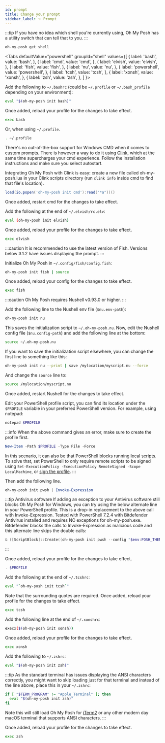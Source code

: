 ```yaml
---
id: prompt
title: Change your prompt
sidebar_label: ✨ Prompt
---
```



:::tip
If you have no idea which shell you're currently using, Oh My Posh has a utility switch that can tell that to you.
:::

```bash
oh-my-posh get shell
```

<Tabs
  defaultValue="powershell"
  groupId="shell"
  values={[
    { label: 'bash', value: 'bash', },
    { label: 'cmd', value: 'cmd', },
    { label: 'elvish', value: 'elvish', },
    { label: 'fish', value: 'fish', },
    { label: 'nu', value: 'nu', },
    { label: 'powershell', value: 'powershell', },
    { label: 'tcsh', value: 'tcsh', },
    { label: 'xonsh', value: 'xonsh', },
    { label: 'zsh', value: 'zsh', },
  ]
}>
<TabItem value="bash">

Add the following to `~/.bashrc` (could be `~/.profile` or `~/.bash_profile` depending on your environment):

```bash
eval "$(oh-my-posh init bash)"
```

Once added, reload your profile for the changes to take effect.

```bash
exec bash
```

Or, when using `~/.profile`.

```bash
. ~/.profile
```

</TabItem>
<TabItem value="cmd">

There's no out-of-the-box support for Windows CMD when it comes to custom prompts.
There is however a way to do it using [Clink][clink], which at the same time supercharges
your cmd experience. Follow the installation instructions and make sure you select autostart.

Integrating Oh My Posh with Clink is easy: create a new file called oh-my-posh.lua in your Clink
scripts directory (run `clink info` inside cmd to find that file's location).

```lua title="oh-my-posh.lua"
load(io.popen('oh-my-posh init cmd'):read("*a"))()
```

Once added, restart cmd for the changes to take effect.

</TabItem>
<TabItem value="elvish">

Add the following at the end of `~/.elvish/rc.elv`:

```bash
eval (oh-my-posh init elvish)
```

Once added, reload your profile for the changes to take effect.

```bash
exec elvish
```

</TabItem>
<TabItem value="fish">

:::caution
It is recommended to use the latest version of Fish. Versions below 3.1.2 have issues displaying the prompt.
:::

Initialize Oh My Posh in `~/.config/fish/config.fish`:

```bash
oh-my-posh init fish | source
```

Once added, reload your config for the changes to take effect.

```bash
exec fish
```

</TabItem>
<TabItem value="nu">

:::caution
Oh My Posh requires Nushell v0.93.0 or higher.
:::

Add the following line to the Nushell env file (`$nu.env-path`):

```bash
oh-my-posh init nu
```

This saves the initialization script to `~/.oh-my-posh.nu`.
Now, edit the Nushell config file (`$nu.config-path`) and add the following line at the bottom:

```bash
source ~/.oh-my-posh.nu
```

If you want to save the initialization script elsewhere, you can change the first line to something like this:

```bash
oh-my-posh init nu --print | save /mylocation/myscript.nu --force
```

And change the `source` line to:

```bash
source /mylocation/myscript.nu
```

Once added, restart Nushell for the changes to take effect.

</TabItem>
<TabItem value="powershell">

Edit your PowerShell profile script, you can find its location under the `$PROFILE` variable in your preferred PowerShell version. For example, using notepad:

```powershell
notepad $PROFILE
```

:::info
When the above command gives an error, make sure to create the profile first.

```powershell
New-Item -Path $PROFILE -Type File -Force
```

In this scenario, it can also be that PowerShell blocks running local scripts. To solve that, set PowerShell
to only require remote scripts to be signed using `Set-ExecutionPolicy -ExecutionPolicy RemoteSigned -Scope LocalMachine`, or [sign the profile][sign].
:::

Then add the following line.

```powershell
oh-my-posh init pwsh | Invoke-Expression
```

:::tip Antivirus software
If adding an exception to your Antivirus software still blocks Oh My Posh for Windows, you can try using the below
alternate line in your PowerShell profile. This is a drop-in replacement to the above call with Invoke-Expression.
Tested with PowerShell 7.2.4 with Bitdefender Antivirus installed and requires NO exceptions for oh-my-posh.exe.
Bitdefender blocks the calls to Invoke-Expression as malicious code and this alternate line skips the double calls:

```powershell
& ([ScriptBlock]::Create((oh-my-posh init pwsh --config "$env:POSH_THEMES_PATH\jandedobbeleer.omp.json" --print) -join "`n"))
```
:::

Once added, reload your profile for the changes to take effect.

```powershell
. $PROFILE
```

</TabItem>
<TabItem value="tcsh">

Add the following at the end of `~/.tcshrc`:

```bash
eval "`oh-my-posh init tcsh`"
```

Note that the surrounding quotes are required. Once added, reload your profile for the changes to take effect.

```bash
exec tcsh
```

</TabItem>
<TabItem value="xonsh">

Add the following line at the end of `~/.xonshrc`:

```bash
execx($(oh-my-posh init xonsh))
```

Once added, reload your profile for the changes to take effect.

```bash
exec xonsh
```

</TabItem>
<TabItem value="zsh">

Add the following to `~/.zshrc`:

```bash
eval "$(oh-my-posh init zsh)"
```

:::tip
As the standard terminal has issues displaying the ANSI characters correctly, you might want to skip loading just for that terminal and instead of the line above, place this in your `~/.zshrc`:

```bash
if [ "$TERM_PROGRAM" != "Apple_Terminal" ]; then
  eval "$(oh-my-posh init zsh)"
fi
```

Note this will still load Oh My Posh for [iTerm2][iterm2] or any other modern day macOS terminal that supports ANSI characters.
:::

Once added, reload your profile for the changes to take effect.

```bash
exec zsh
```

</TabItem>
</Tabs>

[clink]: https://chrisant996.github.io/clink/
[iterm2]: https://www.iterm2.com/
[homebrew-problem]: https://github.com/JanDeDobbeleer/oh-my-posh/discussions/2644
[sign]: https://learn.microsoft.com/en-us/powershell/module/microsoft.powershell.core/about/about_signing?view=powershell-7.3#methods-of-signing-scripts
